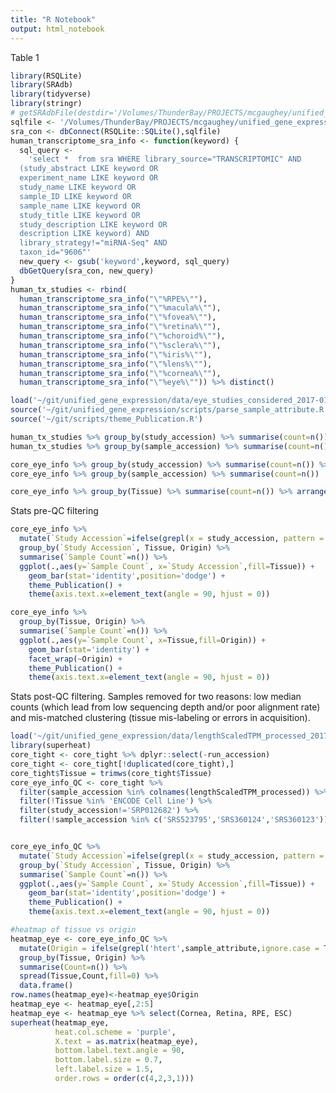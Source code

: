 ```yaml
---
title: "R Notebook"
output: html_notebook
---
```


Table 1
```r
library(RSQLite)
library(SRAdb)
library(tidyverse)
library(stringr)
# getSRAdbFile(destdir='/Volumes/ThunderBay/PROJECTS/mcgaughey/unified_gene_expression/',destfile='SRAmetadb.sqlite.gz')
sqlfile <- '/Volumes/ThunderBay/PROJECTS/mcgaughey/unified_gene_expression/SRAmetadb_2017-01-19.sqlite'
sra_con <- dbConnect(RSQLite::SQLite(),sqlfile)
human_transcriptome_sra_info <- function(keyword) {
  sql_query <- 
    'select *  from sra WHERE library_source="TRANSCRIPTOMIC" AND 
  (study_abstract LIKE keyword OR
  experiment_name LIKE keyword OR
  study_name LIKE keyword OR 
  sample_ID LIKE keyword OR
  sample_name LIKE keyword OR
  study_title LIKE keyword OR
  study_description LIKE keyword OR
  description LIKE keyword) AND 
  library_strategy!="miRNA-Seq" AND
  taxon_id="9606"'
  new_query <- gsub('keyword',keyword, sql_query)
  dbGetQuery(sra_con, new_query)
}
human_tx_studies <- rbind(
  human_transcriptome_sra_info("\"%RPE%\""),
  human_transcriptome_sra_info("\"%macula%\""),
  human_transcriptome_sra_info("\"%fovea%\""),
  human_transcriptome_sra_info("\"%retina%\""),
  human_transcriptome_sra_info("\"%choroid%\""),
  human_transcriptome_sra_info("\"%sclera%\""),
  human_transcriptome_sra_info("\"%iris%\""),
  human_transcriptome_sra_info("\"%lens%\""),
  human_transcriptome_sra_info("\"%cornea%\""),
  human_transcriptome_sra_info("\"%eye%\"")) %>% distinct()

load('~/git/unified_gene_expression/data/eye_studies_considered_2017-01-19.Rdata')
source('~/git/unified_gene_expression/scripts/parse_sample_attribute.R')
source('~/git/scripts/theme_Publication.R')
```

```r
human_tx_studies %>% group_by(study_accession) %>% summarise(count=n())
human_tx_studies %>% group_by(sample_accession) %>% summarise(count=n())

core_eye_info %>% group_by(study_accession) %>% summarise(count=n()) %>% arrange(-count)
core_eye_info %>% group_by(sample_accession) %>% summarise(count=n())

core_eye_info %>% group_by(Tissue) %>% summarise(count=n()) %>% arrange(-count)
```

Stats pre-QC filtering
```r
core_eye_info %>% 
  mutate(`Study Accession`=ifelse(grepl(x = study_accession, pattern = 'E_MTAB_4377'),'E-MTAB-4377', study_accession)) %>% 
  group_by(`Study Accession`, Tissue, Origin) %>% 
  summarise(`Sample Count`=n()) %>% 
  ggplot(.,aes(y=`Sample Count`, x=`Study Accession`,fill=Tissue)) + 
    geom_bar(stat='identity',position='dodge') +
    theme_Publication() +
    theme(axis.text.x=element_text(angle = 90, hjust = 0))

core_eye_info %>% 
  group_by(Tissue, Origin) %>% 
  summarise(`Sample Count`=n()) %>% 
  ggplot(.,aes(y=`Sample Count`, x=Tissue,fill=Origin)) + 
    geom_bar(stat='identity') + 
    facet_wrap(~Origin) + 
    theme_Publication() +
    theme(axis.text.x=element_text(angle = 90, hjust = 0))
```

Stats post-QC filtering. Samples removed for two reasons: low median counts (which lead from low sequencing depth and/or poor alignment rate) and mis-matched clustering (tissue mis-labeling or errors in acquisition).
```r
load('~/git/unified_gene_expression/data/lengthScaledTPM_processed_2017_02.Rdata')
library(superheat)
core_tight <- core_tight %>% dplyr::select(-run_accession)
core_tight <- core_tight[!duplicated(core_tight),]
core_tight$Tissue = trimws(core_tight$Tissue)
core_eye_info_QC <- core_tight %>% 
  filter(sample_accession %in% colnames(lengthScaledTPM_processed)) %>% 
  filter(!Tissue %in% 'ENCODE Cell Line') %>% 
  filter(study_accession!='SRP012682') %>% 
  filter(!sample_accession %in% c('SRS523795','SRS360124','SRS360123'))


core_eye_info_QC %>% 
  mutate(`Study Accession`=ifelse(grepl(x = study_accession, pattern = 'E_MTAB_4377'),'E-MTAB-4377', study_accession)) %>% 
  group_by(`Study Accession`, Tissue, Origin) %>% 
  summarise(`Sample Count`=n()) %>% 
  ggplot(.,aes(y=`Sample Count`, x=`Study Accession`,fill=Tissue)) + 
    geom_bar(stat='identity',position='dodge') +
    theme_Publication() +
    theme(axis.text.x=element_text(angle = 90, hjust = 0))
```

```r
#heatmap of tissue vs origin
heatmap_eye <- core_eye_info_QC %>% 
  mutate(Origin = ifelse(grepl('htert',sample_attribute,ignore.case = T),'hTERT Cell Line',Origin)) %>%
  group_by(Tissue, Origin) %>% 
  summarise(Count=n()) %>% 
  spread(Tissue,Count,fill=0) %>% 
  data.frame()
row.names(heatmap_eye)<-heatmap_eye$Origin
heatmap_eye <- heatmap_eye[,2:5]
heatmap_eye <- heatmap_eye %>% select(Cornea, Retina, RPE, ESC)
superheat(heatmap_eye, 
          heat.col.scheme = 'purple', 
          X.text = as.matrix(heatmap_eye),
          bottom.label.text.angle = 90,
          bottom.label.size = 0.7,
          left.label.size = 1.5,
          order.rows = order(c(4,2,3,1)))
```